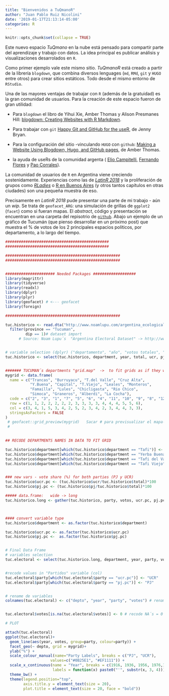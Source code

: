 ```yaml
---
title: "Bienvenidos a TuQmanoR"
author: "Juan Pablo Ruiz Nicolini"
date: '2019-01-17T21:13:14-05:00'
categories: R
---
```


```r
knitr::opts_chunk$set(collapse = TRUE)
```

Este nuevo espacio _TuQmano_ en la nube está pensado para compartir parte del aprendizaje y trabajo con datos. La idea principal es publicar análisis y visualizaciones desarrolados en `R`. 

Como primer ejemplo vale este mismo sitio. *TuQmanoR* está creado a partir de la librería `blogdown`, que combina diversos lenguages (`md`, `RMd`, `git` y `HUGO` entre otros) para crear sitios estáticos. Todo desde el mismo entorno de `RStudio`. 

Una de las mayores ventajas de trabajar con `R` (además de la gratuidad) es la gran comunidad de usuarios. Para la creación de este espacio fueron de gran utilidad: 

* Para `blogdown` el libro de Yihui Xie, Amber Thomas y Alison Presmanes Hill: [blogdown: Creating Websites with R Markdown](https://bookdown.org/yihui/blogdown/).

* Para trabajar con `git` [Happy Git and GitHub for the useR](https://happygitwithr.com/), de Jenny Bryan.

* Para la configuración del sitio -vinculando `HUGO` con `github`: [Making a Website Using Blogdown, Hugo, and GitHub pages](http://amber.rbind.io/blog/2016/12/19/creatingsite/), de Amber Thomas.

* la ayuda de useRs de la comunidad argenta ( [Elio Campitelli](https://twitter.com/d_olivaw), [Fernando Flores](https://twitter.com/ds_floresf) y [Pao Corrales](https://twitter.com/PaobCorrales)).

La comunidad de usuarios de `R` en Argentina viene creciendo sostenidamente. Experiencias como las de [*LatinR 2018*](http://latin-r.com/) y la proliferación de grupos como [*RLadies*](https://twitter.com/RLadiesBA) o [R en Buenos Aires](https://twitter.com/renbaires) (y otros tantos capítulos en otras ciudades) son una pequeña muestra de eso. 

Precisamente en *LatinR 2018* pude presentar una parte de mi trabajo - aún un _wip_. Se trata de `geofacet_ARG`: una simulación de grillas de `ggplot2` (`facet`) como si fueran mapas. El _abstract_, código y presentación se encuentran en una carpeta del repisotrio de [`github`](https://github.com/TuQmano/geofacet_ARG/tree/master/.LatinR). Abajo un ejemplo de un gráfico de Tucumán (que pienso desarrollar en un próximo post) que muestra el % de votos de los 2 principales espacios políticos, por departamento, a lo largo del tiempo.

```r
##############################################
##############################################

###################################################
###################################################


###################### Needed Packages ###################
library(magrittr)
library(tidyverse)
library(readxl)
library(dplyr)
library(plyr)
library(geofacet) # <--- geofacet
library(foreign)

###################################################

tuc.historico <- read.dta("http://www.noamlupu.com/argentina_ecological_data.dta") %>% 
  filter(province == "Tucuman", 
         dip == 1)# dataset import
      # Source: Noam Lupu´s  "Argentina Electoral Dataset" -> http://www.noamlupu.com/data.html


# variable selection (dplyr) ("departamento", "año", "votos totales", "votos ucr" y "votos pj")
tuc.historico <- select(tuc.historico, department, year, total, ucr, pj)


####### TUCUMAN´s departments "grid.map"  ->  to fit grids as if they where a map
mygrid <- data.frame(
  name = c("Trancas", "Burruyacu", "T.del Valle", "Cruz Alta", 
           "Y.Buena", "Capital", "T.Viejo", "Leales", "Monteros",
           "Famailla", "Lules", "Chicligasta", "Rio Chico", 
           "Simoca", "Graneros", "Alberdi", "La Cocha"),
  code = c("2", "3", "1", "7", "5", "6", "4", "11", "10", "9", "8", "12", "14", "13", "16", "15", "17"),
  row = c(1, 1, 2, 2, 2, 2, 2, 3, 3, 3, 3, 4, 4, 4, 5, 5, 6),
  col = c(3, 4, 1, 5, 3, 4, 2, 5, 2, 3, 4, 2, 3, 4, 4, 3, 3),
  stringsAsFactors = FALSE
)
 # geofacet::grid_preview(mygrid)   Sacar # para previsualizar el mapa-grilla
 # 
 

## RECODE DEPARTMENTS NAMES IN DATA TO FIT GRID

tuc.historico$department[which(tuc.historico$department == "Tafi")] <- "T.Viejo"
tuc.historico$department[which(tuc.historico$department == "Yerba Buena")] <- "Y.Buena"
tuc.historico$department[which(tuc.historico$department == "Tafi del Valle")] <- "T.del Valle"
tuc.historico$department[which(tuc.historico$department == "Tafi Viejo")] <- "T.Viejo"


### new vars - vote share (%) for both parties (PJ y UCR)
tuc.historico$ucr.pc <- (tuc.historico$ucr/tuc.historico$total)*100
tuc.historico$pj.pc <- (tuc.historico$pj/tuc.historico$total)*100

##### data.frame:   wide -> long 
tuc.historico.long <- gather(tuc.historico, party, votos, ucr.pc, pj.pc)



#### convert variable type 
tuc.historico$department <- as.factor(tuc.historico$department)

tuc.historico$ucr.pc <- as.factor(tuc.historico$ucr.pc)
tuc.historico$pj.pc <-  as.factor(tuc.historico$pj.pc)


# Final Data Frame
# variables selection
tuc.electoral <- select(tuc.historico.long, department, year, party, votos) 


#recode values in "Partidos" variable (col)
tuc.electoral$party[which(tuc.electoral$party == "ucr.pc")] <- "UCR" 
tuc.electoral$party[which(tuc.electoral$party == "pj.pc")] <- "PJ"


# rename de variables
colnames(tuc.electoral) <- c("depto", "year", "party", "votes") # rename de variables


tuc.electoral$votes[is.na(tuc.electoral$votes)] <- 0 # recode NA´s = 0

# PLOT 

attach(tuc.electoral)
ggplot(tuc.electoral)+
  geom_line(aes(year, votes, group=party, colour=party)) +
  facet_geo(~ depto, grid = mygrid)+
  ylab("%") + 
  scale_colour_manual(name="Party Labels", breaks = c("PJ", "UCR"), 
                    values=c("#0B25E1", "#EF1111")) + 
  scale_x_continuous(name = "Year", breaks = c(1916, 1936, 1956, 1976,1996), 
                     labels = function(x) paste0("'", substr(x, 3, 4))) + 
  theme_bw() +
  theme(legend.position="top", 
        axis.title.y = element_text(size = 20), 
        plot.title = element_text(size = 20, face = "bold"))
```

